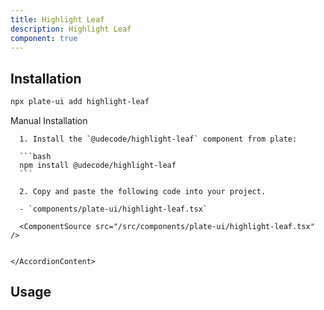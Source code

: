 ```yaml
---
title: Highlight Leaf
description: Highlight Leaf
component: true
---
```


[//]: # (<ComponentExample src="/src/components/examples/PlaygroundDemo.tsx">)
[//]: # (  <PlaygroundDemo />)
[//]: # (</ComponentExample>)

## Installation

```bash
npx plate-ui add highlight-leaf
```

<Accordion type="single" collapsible>
  <AccordionItem value="manual-installation">
    <AccordionTrigger>Manual Installation</AccordionTrigger>
    <AccordionContent>

      1. Install the `@udecode/highlight-leaf` component from plate:

      ```bash
      npm install @udecode/highlight-leaf
      ```

      2. Copy and paste the following code into your project.

      - `components/plate-ui/highlight-leaf.tsx`

      <ComponentSource src="/src/components/plate-ui/highlight-leaf.tsx" />


    </AccordionContent>

  </AccordionItem>
</Accordion>

## Usage

```tsx
```

```tsx
```